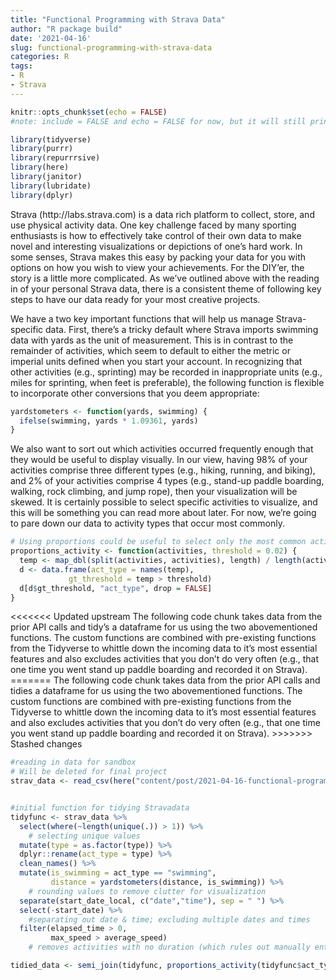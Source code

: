 ```yaml
---
title: "Functional Programming with Strava Data"
author: "R package build"
date: '2021-04-16'
slug: functional-programming-with-strava-data
categories: R
tags:
- R
- Strava
---
```



```r
knitr::opts_chunk$set(echo = FALSE)
#note: include = FALSE and echo = FALSE for now, but it will still print messages and can be coerced to show full chunks of code if we desire

library(tidyverse)
library(purrr)
library(repurrrsive)
library(here)
library(janitor)
library(lubridate)
library(dplyr)

```

Strava (http://labs.strava.com) is a data rich platform to collect, store, and
use physical activity data. One key challenge faced by many sporting enthusiasts
is how to effectively take control of their own data to make novel and
interesting visualizations or depictions of one's hard work. In some senses,
Strava makes this easy by packing your data for you with options on how you wish
to view your achievements. For the DIY'er, the story is a little more
complicated. As we've outlined above with the reading in of your personal Strava
data, there is a consistent theme of following key steps to have our data ready
for your most creative projects.

We have a two key important functions that will help us manage Strava-specific
data. First, there's a tricky default where Strava imports swimming data with
yards as the unit of measurement. This is in contrast to the remainder of
activities, which seem to default to either the metric or imperial units defined
when you start your account. In recognizing that other activities (e.g.,
sprinting) may be recorded in inappropriate units (e.g., miles for sprinting,
when feet is preferable), the following function is flexible to incorporate
other conversions that you deem appropriate:
```r
yardstometers <- function(yards, swimming) {
  ifelse(swimming, yards * 1.09361, yards)
}

```


We also want to sort out which activities occurred frequently enough that they
would be useful to display visually. In our view, having 98% of your activities
comprise three different types (e.g., hiking, running, and biking), and 2% of
your activities comprise 4 types (e.g., stand-up paddle boarding, walking, rock
climbing, and jump rope), then your visualization will be skewed. It is
certainly possible to select specific activities to visualize, and this will be
something you can read more about later. For now, we're going to pare down our
data to activity types that occur most commonly.
```r
# Using proportions could be useful to select only the most common activities (e.g., >1%)
proportions_activity <- function(activities, threshold = 0.02) {
  temp <- map_dbl(split(activities, activities), length) / length(activities)
  d <- data.frame(act_type = names(temp),
             gt_threshold = temp > threshold)
  d[d$gt_threshold, "act_type", drop = FALSE]
}

```


<<<<<<< Updated upstream
The following code chunk takes data from the prior API calls and tidy's a
dataframe for us using the two abovementioned functions. The custom functions
are combined with pre-existing functions from the Tidyverse to whittle down the
incoming data to it's most essential features and also excludes activities that
you don't do very often (e.g., that one time you went stand up paddle boarding
and recorded it on Strava).
=======
The following code chunk takes data from the prior API calls and tidies a dataframe for us using the two abovementioned functions. The custom functions are combined with pre-existing functions from the Tidyverse to whittle down the incoming data to it's most essential features and also excludes activities that you don't do very often (e.g., that one time you went stand up paddle boarding and recorded it on Strava). 
>>>>>>> Stashed changes
```r
#reading in data for sandbox
# Will be deleted for final project
strav_data <- read_csv(here("content/post/2021-04-16-functional-programming-with-strava-data/data", "strav_csv.csv"))


#initial function for tidying Stravadata
tidyfunc <- strav_data %>% 
  select(where(~length(unique(.)) > 1)) %>%
    # selecting unique values
  mutate(type = as.factor(type)) %>% 
  dplyr::rename(act_type = type) %>% 
  clean_names() %>% 
  mutate(is_swimming = act_type == "swimming",
         distance = yardstometers(distance, is_swimming)) %>% 
    # rounding values to remove clutter for visualization
  separate(start_date_local, c("date","time"), sep = " ") %>% 
  select(-start_date) %>% 
    #separating out date & time; excluding multiple dates and times
  filter(elapsed_time > 0,
         max_speed > average_speed)
    # removes activities with no duration (which rules out manually entered activities where no time is supplied) and also incorrect calculations where Strava defines the an average speed that is higher than the max speed (this most often occurs in swimming)

tidied_data <- semi_join(tidyfunc, proportions_activity(tidyfunc$act_type))


```
